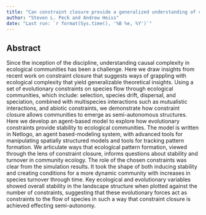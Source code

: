 ```yaml
---
title: "Can constraint closure provide a generalized understanding of community dynamics in ecosystems?"
author: "Steven L. Peck and Andrew Heiss"
date: "Last run: `r format(Sys.time(), '%B %e, %Y')`"
---
```


## Abstract

Since the inception of the discipline, understanding causal complexity in ecological communities has been a challenge. Here we draw insights from recent work on constraint closure that suggests ways of grappling with ecological complexity that yield generalizable theoretical insights. Using a set of evolutionary constraints on species flow through ecological communities, which include: selection, species drift, dispersal, and speciation, combined with multispecies interactions such as mutualistic interactions, and abiotic constraints, we demonstrate how constraint closure allows communities to emerge as semi-autonomous structures. Here we develop an agent-based model to explore how evolutionary constraints provide stability to ecological communities. The model is written in Netlogo, an agent based-modeling system, with advanced tools for manipulating spatially structured models and tools for tracking pattern formation. We articulate ways that ecological pattern formation, viewed through the lens of constraint closure, informs questions about stability and turnover in community ecology. The role of the chosen constraints was clear from the simulation results. It took the shape of both inducing stability and creating conditions for a more dynamic community with increases in species turnover through time. Key ecological and evolutionary variables showed overall stability in the landscape structure when plotted against the number of constraints, suggesting that these evolutionary forces act as constraints to the flow of species in such a way that constraint closure is achieved effecting semi-autonomy.
